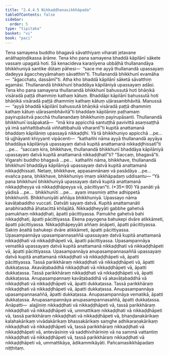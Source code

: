 ```yaml
---
title: "2.4.4.5 Nikkaḍḍhanasikkhāpada"
tableOfContents: false
sidebar:
  order: 5
type: "tipitaka"
basket: "vi"
book: "paci"
---
```



<DynamicBreadcrumb />

<Division number="950" book="paci" e="ch" v="2" p="383">

<Paragraph number="2923" book="paci">
Tena samayena buddho bhagavā sāvatthiyaṃ viharati jetavane anāthapiṇḍikassa ārāme. Tena kho pana samayena bhaddā kāpilānī sākete vassaṃ upagatā hoti. Sā kenacideva karaṇīyena ubbāḷhā thullanandāya bhikkhuniyā santike dūtaṃ pāhesi—  “sace me ayyā thullanandā upassayaṃ dadeyya āgaccheyyāmahaṃ sāvatthin”ti. Thullanandā bhikkhunī evamāha—  “āgacchatu, dassāmī”ti. Atha kho bhaddā kāpilānī sāketā sāvatthiṃ agamāsi. Thullanandā bhikkhunī bhaddāya kāpilāniyā upassayaṃ adāsi. Tena kho pana samayena thullanandā bhikkhunī bahussutā hoti bhāṇikā visāradā paṭṭā dhammiṃ kathaṃ kātuṃ. Bhaddāpi kāpilānī bahussutā hoti bhāṇikā visāradā paṭṭā dhammiṃ kathaṃ kātuṃ uḷārasambhāvitā. Manussā—  “ayyā bhaddā kāpilānī bahussutā bhāṇikā visāradā paṭṭā dhammiṃ kathaṃ kātuṃ uḷārasambhāvitā”ti bhaddaṃ kāpilāniṃ paṭhamaṃ payirupāsitvā pacchā thullanandaṃ bhikkhuniṃ payirupāsanti. Thullanandā bhikkhunī issāpakatā—  “imā kira appicchā santuṭṭhā pavivittā asaṃsaṭṭhā yā imā saññattibahulā viññattibahulā viharantī”ti kupitā anattamanā bhaddaṃ kāpilāniṃ upassayā nikkaḍḍhi.
</Paragraph>

<Paragraph number="2924" book="paci">
Yā tā bhikkhuniyo appicchā …pe…  tā ujjhāyanti khiyyanti vipācenti—  “kathañhi nāma ayyā thullanandā ayyāya bhaddāya kāpilāniyā upassayaṃ datvā kupitā anattamanā nikkaḍḍhissatī”ti …pe…  “saccaṃ kira, bhikkhave, thullanandā bhikkhunī bhaddāya kāpilāniyā upassayaṃ datvā kupitā anattamanā nikkaḍḍhatī”ti? “Saccaṃ, bhagavā”ti. Vigarahi buddho bhagavā …pe…  kathañhi nāma, bhikkhave, thullanandā bhikkhunī bhaddāya kāpilāniyā upassayaṃ datvā kupitā anattamanā nikkaḍḍhissati. Netaṃ, bhikkhave, appasannānaṃ vā pasādāya …pe…  evañca pana, bhikkhave, bhikkhuniyo imaṃ sikkhāpadaṃ uddisantu—
</Paragraph>

</Division>
<Division number="951" book="paci" e="ch" v="2" p="384">

<Paragraph number="2925" book="paci">
<Emphasis>“Yā pana bhikkhunī bhikkhuniyā upassayaṃ datvā kupitā anattamanā nikkaḍḍheyya vā nikkaḍḍhāpeyya vā, pācittiyan”</Emphasis>ti. (*35*:<Emphasis>90</Emphasis>)
</Paragraph>

</Division>
<Division number="952" book="paci" e="ch" v="2" p="384">

<Paragraph number="2926" book="paci">
<Emphasis>Yā panā</Emphasis>ti yā yādisā …pe…  <Emphasis>bhikkhunī</Emphasis>ti …pe…  ayaṃ imasmiṃ atthe adhippetā bhikkhunīti.
</Paragraph>

<Paragraph number="2927" book="paci">
<Emphasis>Bhikkhuniyā</Emphasis>ti aññāya bhikkhuniyā. <Emphasis>Upassayo</Emphasis> nāma kavāṭabaddho vuccati. <Emphasis>Datvā</Emphasis>ti sayaṃ datvā. <Emphasis>Kupitā anattamanā</Emphasis>ti anabhiraddhā āhatacittā khilajātā.
</Paragraph>

<Paragraph number="2928" book="paci">
<Emphasis>Nikkaḍḍheyyā</Emphasis>ti gabbhe gahetvā pamukhaṃ nikkaḍḍhati, āpatti pācittiyassa. Pamukhe gahetvā bahi nikkaḍḍhati, āpatti pācittiyassa. Ekena payogena bahukepi dvāre atikkāmeti, āpatti pācittiyassa.
</Paragraph>

<Paragraph number="2929" book="paci">
<Emphasis>Nikkaḍḍhāpeyyā</Emphasis>ti aññaṃ āṇāpeti, āpatti pācittiyassa. Sakiṃ āṇattā bahukepi dvāre atikkāmeti, āpatti pācittiyassa.
</Paragraph>

</Division>
<Division number="953" book="paci" e="ch" v="2" p="384">

<Paragraph number="2930" book="paci">
Upasampannāya upasampannasaññā upassayaṃ datvā kupitā anattamanā nikkaḍḍhati vā nikkaḍḍhāpeti vā, āpatti pācittiyassa. Upasampannāya vematikā upassayaṃ datvā kupitā anattamanā nikkaḍḍhati vā nikkaḍḍhāpeti vā, āpatti pācittiyassa. Upasampannāya anupasampannasaññā upassayaṃ datvā kupitā anattamanā nikkaḍḍhati vā nikkaḍḍhāpeti vā, āpatti pācittiyassa.
</Paragraph>

<Paragraph number="2931" book="paci">
Tassā parikkhāraṃ nikkaḍḍhati vā nikkaḍḍhāpeti vā, āpatti dukkaṭassa. Akavāṭabaddhā nikkaḍḍhati vā nikkaḍḍhāpeti vā, āpatti dukkaṭassa. Tassā parikkhāraṃ nikkaḍḍhati vā nikkaḍḍhāpeti vā, āpatti dukkaṭassa. Anupasampannaṃ kavāṭabaddhā vā akavāṭabaddhā vā nikkaḍḍhati vā nikkaḍḍhāpeti vā, āpatti dukkaṭassa. Tassā parikkhāraṃ nikkaḍḍhati vā nikkaḍḍhāpeti vā, āpatti dukkaṭassa. Anupasampannāya upasampannasaññā, āpatti dukkaṭassa. Anupasampannāya vematikā, āpatti dukkaṭassa. Anupasampannāya anupasampannasaññā, āpatti dukkaṭassa.
</Paragraph>

</Division>
<Division number="954" book="paci" e="ch" v="2" p="385">

<Paragraph number="2932" book="paci">
Anāpatti—  alajjiniṃ nikkaḍḍhati vā nikkaḍḍhāpeti vā, tassā parikkhāraṃ nikkaḍḍhati vā nikkaḍḍhāpeti vā, ummattikaṃ nikkaḍḍhati vā nikkaḍḍhāpeti vā, tassā parikkhāraṃ nikkaḍḍhati vā nikkaḍḍhāpeti vā, bhaṇḍanakārikaṃ kalahakārikaṃ vivādakārikaṃ bhassakārikaṃ saṃghe adhikaraṇakārikaṃ nikkaḍḍhati vā nikkaḍḍhāpeti vā, tassā parikkhāraṃ nikkaḍḍhati vā nikkaḍḍhāpeti vā, antevāsiniṃ vā saddhivihāriniṃ vā na sammā vattantiṃ nikkaḍḍhati vā nikkaḍḍhāpeti vā, tassā parikkhāraṃ nikkaḍḍhati vā nikkaḍḍhāpeti vā, ummattikāya, ādikammikāyāti.

</Paragraph>
</Division>

<Paragraph number="2933" type="center" book="paci">
Pañcamasikkhāpadaṃ niṭṭhitaṃ.
</Paragraph>